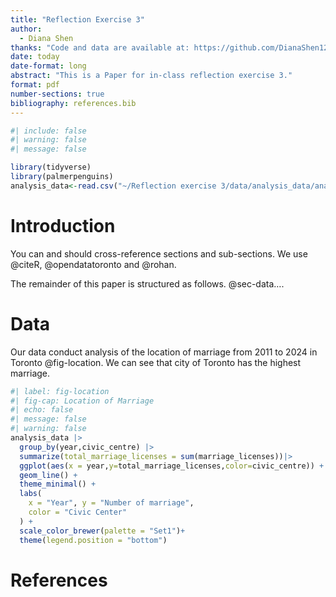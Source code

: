 ```yaml
---
title: "Reflection Exercise 3"
author: 
  - Diana Shen
thanks: "Code and data are available at: https://github.com/DianaShen1224/Reflection-exercise-3."
date: today
date-format: long
abstract: "This is a Paper for in-class reflection exercise 3."
format: pdf
number-sections: true
bibliography: references.bib
---
```


```r
#| include: false
#| warning: false
#| message: false

library(tidyverse)
library(palmerpenguins)
analysis_data<-read.csv("~/Reflection exercise 3/data/analysis_data/analysis_data.csv")
```

# Introduction

You can and should cross-reference sections and sub-sections. We use @citeR, @opendatatoronto and @rohan.

The remainder of this paper is structured as follows. @sec-data....

# Data {#sec-data}

Our data conduct analysis of the location of marriage from 2011 to 2024 in Toronto @fig-location. We can see that city of Toronto has the highest marriage.

```r
#| label: fig-location
#| fig-cap: Location of Marriage
#| echo: false
#| message: false
#| warning: false
analysis_data |>
  group_by(year,civic_centre) |>
  summarize(total_marriage_licenses = sum(marriage_licenses))|>
  ggplot(aes(x = year,y=total_marriage_licenses,color=civic_centre)) +
  geom_line() +
  theme_minimal() +
  labs(
    x = "Year", y = "Number of marriage",
    color = "Civic Center"
  ) +
  scale_color_brewer(palette = "Set1")+
  theme(legend.position = "bottom")
```

\newpage

# References
